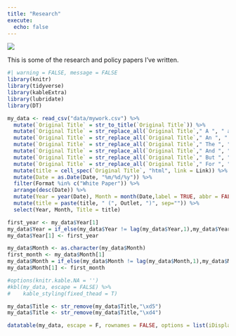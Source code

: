 ```yaml
---
title: "Research"
execute:
  echo: false
---
```


![](images/books.jpg){fig-align="center"}

This is some of the research and policy papers I've written.

```r
#| warning = FALSE, message = FALSE
library(knitr)
library(tidyverse)
library(kableExtra)
library(lubridate)
library(DT)

my_data <- read_csv("data/mywork.csv") %>%
  mutate(`Original Title` = str_to_title(`Original Title`)) %>%
  mutate(`Original Title` = str_replace_all(`Original Title`," A ", " a ")) %>%
  mutate(`Original Title` = str_replace_all(`Original Title`," An ", " an ")) %>%
  mutate(`Original Title` = str_replace_all(`Original Title`," The ", " the ")) %>%
  mutate(`Original Title` = str_replace_all(`Original Title`," And ", " and ")) %>%
  mutate(`Original Title` = str_replace_all(`Original Title`," But ", " but ")) %>%
  mutate(`Original Title` = str_replace_all(`Original Title`," For ", " for ")) %>%
  mutate(title = cell_spec(`Original Title`, "html", link = Link)) %>%
  mutate(Date = as.Date(Date, "%m/%d/%y")) %>%
  filter(Format %in% c("White Paper")) %>%
  arrange(desc(Date)) %>%
  mutate(Year = year(Date), Month = month(Date,label = TRUE, abbr = FALSE)) %>%
  mutate(title = paste(title, " (", Outlet, ")", sep="")) %>%
  select(Year, Month, Title = title)

first_year <- my_data$Year[1]
my_data$Year = if_else(my_data$Year != lag(my_data$Year,1),my_data$Year,as.numeric("NA"))
my_data$Year[1] <- first_year

my_data$Month <- as.character(my_data$Month)
first_month <- my_data$Month[1]
my_data$Month = if_else(my_data$Month != lag(my_data$Month,1),my_data$Month,as.character(NA))
my_data$Month[1] <- first_month

#options(knitr.kable.NA = '')
#kbl(my_data, escape = FALSE) %>%
#    kable_styling(fixed_thead = T)

my_data$Title <- str_remove(my_data$Title,"\xd5")
my_data$Title <- str_remove(my_data$Title,"\xd4")

datatable(my_data, escape = F, rownames = FALSE, options = list(iDisplayLength = 50))
```
